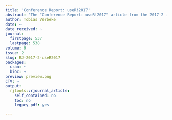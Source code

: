 ```yaml
---
title: 'Conference Report: useR!2017'
abstract: 'The "Conference Report: useR!2017" article from the 2017-2 issue.'
author: Tobias Verbeke
date: ~
date_received: ~
journal:
  firstpage: 537
  lastpage: 538
volume: 9
issue: 2
slug: RJ-2017-2-useR2017
packages:
  cran: ~
  bioc: ~
preview: preview.png
CTV: ~
output:
  rjtools::rjournal_article:
    self_contained: no
    toc: no
    legacy_pdf: yes

---
```

